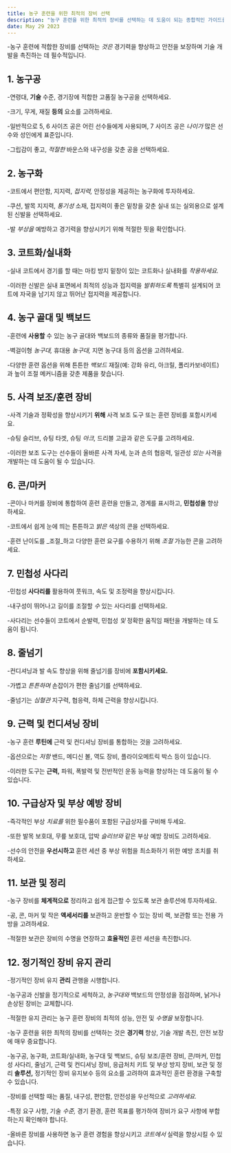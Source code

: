 ```yaml
---
title: 농구 훈련을 위한 최적의 장비 선택
description: "농구 훈련을 위한 최적의 장비를 선택하는 데 도움이 되는 종합적인 가이드를 제공합니다."
date: May 29 2023
---
```


-농구 훈련에 적합한 장비를 선택하는 _것은_ 경기력을 향상하고 안전을 보장하며 기술 개발을 촉진하는 데 필수적입니다. 





## 1. 농구공
-연령대, **기술** 수준, 경기장에 적합한 고품질 농구공을 선택하세요. 



-크기, 무게, 재질 **등의** 요소를 고려하세요. 



-일반적으로 5, 6 사이즈 공은 어린 선수들에게 사용되며, 7 사이즈 공은 _나이가_ 많은 선수와 성인에게 표준입니다. 



-그립감이 좋고, _적절한_ 바운스와 내구성을 갖춘 공을 선택하세요.

## 2. 농구화
-코트에서 편안함, 지지력, _접지력,_ 안정성을 제공하는 농구화에 투자하세요. 



-쿠션, 발목 지지력, _통기성_ 소재, 접지력이 좋은 밑창을 갖춘 실내 또는 실외용으로 설계된 신발을 선택하세요. 



-발 _부상을_ 예방하고 경기력을 향상시키기 위해 적절한 핏을 확인합니다.

## 3. 코트화/실내화
-실내 코트에서 경기를 할 때는 마킹 방지 밑창이 있는 코트화나 실내화를 _착용하세요._ 


-이러한 신발은 실내 표면에서 최적의 성능과 접지력을 _발휘하도록_ 특별히 설계되어 코트에 자국을 남기지 않고 뛰어난 접지력을 제공합니다.

## 4. 농구 골대 및 백보드
-훈련에 **사용할** 수 있는 농구 골대와 백보드의 종류와 품질을 평가합니다. 



-벽걸이형 _농구대,_ 휴대용 _농구대,_ 지면 농구대 등의 옵션을 고려하세요. 



-다양한 훈련 옵션을 위해 튼튼한 _백보드_ 재질(예: 강화 유리, 아크릴, 폴리카보네이트)과 높이 조절 메커니즘을 갖춘 제품을 찾습니다.

## 5. 사격 보조/훈련 장비
-사격 기술과 정확성을 향상시키기 **위해** 사격 보조 도구 또는 훈련 장비를 포함시키세요. 



-슈팅 슬리브, 슈팅 타겟, 슈팅 _아크,_ 드리블 고글과 같은 도구를 고려하세요. 



-이러한 보조 도구는 선수들이 올바른 사격 자세, 눈과 손의 협응력, 일관성 _있는_ 사격을 개발하는 데 도움이 될 수 있습니다.

## 6. 콘/마커
-콘이나 마커를 장비에 통합하여 훈련 훈련을 만들고, 경계를 표시하고, **민첩성을** 향상하세요. 



-코트에서 쉽게 눈에 띄는 튼튼하고 _밝은_ 색상의 콘을 선택하세요. 



-훈련 난이도를 _조절_하고 다양한 훈련 요구를 수용하기 위해 _조절_ 가능한 콘을 고려하세요.

## 7. 민첩성 사다리
-민첩성 **사다리를** 활용하여 풋워크, 속도 및 조정력을 향상시킵니다. 



-내구성이 뛰어나고 길이를 조절할 _수_ 있는 사다리를 선택하세요. 



-사다리는 선수들이 코트에서 순발력, 민첩성 _및_ 정확한 움직임 패턴을 개발하는 데 도움이 됩니다.

## 8. 줄넘기
-컨디셔닝과 발 속도 향상을 위해 줄넘기를 장비에 **포함시키세요.** 


-가볍고 _튼튼하며_ 손잡이가 편한 줄넘기를 선택하세요. 



-줄넘기는 _심혈관_ 지구력, 협응력, 하체 근력을 향상시킵니다.

## 9. 근력 및 컨디셔닝 장비
-농구 훈련 **루틴에** 근력 및 컨디셔닝 장비를 통합하는 것을 고려하세요. 



-옵션으로는 _저항_ 밴드, 메디신 볼, 역도 장비, 플라이오메트릭 박스 등이 있습니다. 



-이러한 도구는 **근력,** 파워, 폭발력 및 전반적인 운동 능력을 향상하는 데 도움이 될 수 있습니다.

## 10. 구급상자 및 부상 예방 장비
-즉각적인 부상 _치료를_ 위한 필수품이 포함된 구급상자를 구비해 두세요. 



-또한 발목 보호대, 무릎 보호대, 압박 _슬리브와_ 같은 부상 예방 장비도 고려하세요. 



-선수의 안전을 **우선시하고** 훈련 세션 중 부상 위험을 최소화하기 위한 예방 조치를 취하세요.

## 11. 보관 및 정리
-농구 장비를 **체계적으로** 정리하고 쉽게 접근할 수 있도록 보관 솔루션에 투자하세요. 



-공, 콘, 마커 및 작은 **액세서리를** 보관하고 운반할 수 있는 장비 랙, 보관함 또는 전용 가방을 고려하세요. 



-적절한 보관은 장비의 수명을 연장하고 **효율적인** 훈련 세션을 촉진합니다.

## 12. 정기적인 장비 유지 관리
-정기적인 장비 유지 **관리** 관행을 시행합니다. 



-농구공과 신발을 정기적으로 세척하고, _농구대와_ 백보드의 안정성을 점검하며, 낡거나 손상된 장비는 교체합니다. 



-적절한 유지 관리는 농구 훈련 장비의 최적의 성능, 안전 및 _수명을_ 보장합니다.

-농구 훈련을 위한 최적의 장비를 선택하는 것은 **경기력** 향상, 기술 개발 촉진, 안전 보장에 매우 중요합니다. 



-농구공, 농구화, 코트화/실내화, 농구대 및 백보드, 슈팅 보조/훈련 장비, 콘/마커, 민첩성 사다리, 줄넘기, 근력 및 컨디셔닝 장비, 응급처치 키트 및 부상 방지 장비, 보관 및 정리 **솔루션,** 정기적인 장비 유지보수 등의 요소를 고려하여 효과적인 훈련 환경을 구축할 수 있습니다. 



-장비를 선택할 때는 품질, 내구성, 편안함, 안전성을 우선적으로 _고려하세요._ 


-특정 요구 사항, 기술 _수준,_ 경기 환경, 훈련 목표를 평가하여 장비가 요구 사항에 부합하는지 확인해야 합니다. 



-올바른 장비를 사용하면 농구 훈련 경험을 향상시키고 _코트에서_ 실력을 향상시킬 수 있습니다. 



